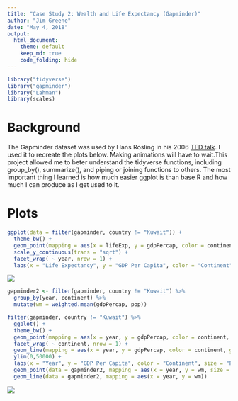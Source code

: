 ```yaml
---
title: "Case Study 2: Wealth and Life Expectancy (Gapminder)"
author: "Jim Greene"
date: "May 4, 2018"
output: 
  html_document:
    theme: default
    keep_md: true
    code_folding: hide
---
```


```r
library("tidyverse")
library("gapminder")
library("Lahman")
library(scales)
```

# Background

The Gapminder dataset was used by Hans Rosling in his 2006 [TED talk](https://www.ted.com/talks/hans_rosling_shows_the_best_stats_you_ve_ever_seen). I used it to recreate the plots below. Making animations will have to wait.This project allowed me to beter understand the tidyverse functions, including group_by(), summarize(), and piping or joining functions to others. The most important thing I learned is how much easier ggplot is than base R and how much I can produce as I get used to it.

# Plots

```r
ggplot(data = filter(gapminder, country != "Kuwait")) +
  theme_bw() +
  geom_point(mapping = aes(x = lifeExp, y = gdpPercap, color = continent, size = pop/1000000)) +
  scale_y_continuous(trans = "sqrt") +
  facet_wrap( ~ year, nrow = 1) +
  labs(x = "Life Expectancy", y = "GDP Per Capita", color = "Continent", size = "Population (Millions)")
```
![](images/LifeExpectancy.png)


```r
gapminder2 <- filter(gapminder, country != "Kuwait") %>%
  group_by(year, continent) %>% 
  mutate(wm = weighted.mean(gdpPercap, pop))

filter(gapminder, country != "Kuwait") %>%
  ggplot() +
  theme_bw() +
  geom_point(mapping = aes(x = year, y = gdpPercap, color = continent, size = pop/1000000)) +
  facet_wrap( ~ continent, nrow = 1) +
  geom_line(mapping = aes(x = year, y = gdpPercap, color = continent, group = country)) +
  ylim(0,50000) + 
  labs(x = "Year", y = "GDP Per Capita", color = "Continent", size = "Population (Millions)") +
  geom_point(data = gapminder2, mapping = aes(x = year, y = wm, size = pop/1000000)) + 
  geom_line(data = gapminder2, mapping = aes(x = year, y = wm))
```
![](images/ContinentGDP.png)